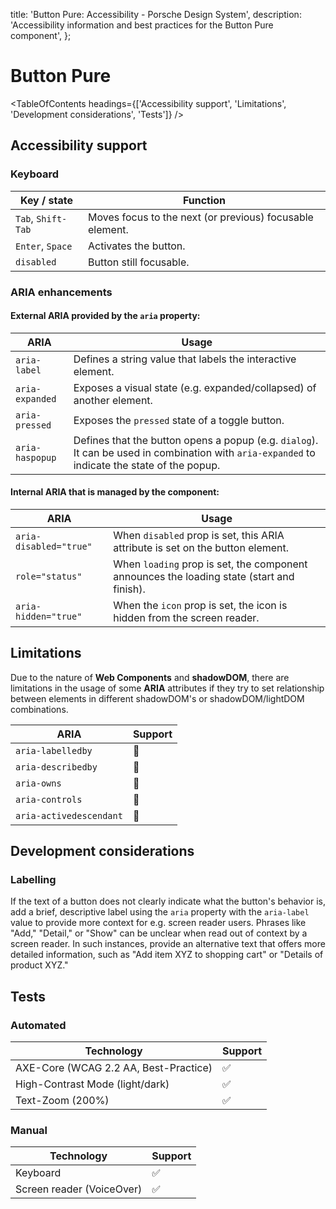
  title: 'Button Pure: Accessibility - Porsche Design System',
  description: 'Accessibility information and best practices for the Button Pure component',
};

# Button Pure <ComponentStatus tagName="p-button-pure"></ComponentStatus>

<TableOfContents headings={['Accessibility support', 'Limitations', 'Development considerations', 'Tests']} />

## Accessibility support

### Keyboard

| Key / state        | Function                                                 |
| ------------------ | -------------------------------------------------------- |
| `Tab`, `Shift-Tab` | Moves focus to the next (or previous) focusable element. |
| `Enter`, `Space`   | Activates the button.                                    |
| `disabled`         | Button still focusable.                                  |

### ARIA enhancements

#### External **ARIA** provided by the `aria` property:

| ARIA            | Usage                                                                                                                                         |
| --------------- | --------------------------------------------------------------------------------------------------------------------------------------------- |
| `aria-label`    | Defines a string value that labels the interactive element.                                                                                   |
| `aria-expanded` | Exposes a visual state (e.g. expanded/collapsed) of another element.                                                                          |
| `aria-pressed`  | Exposes the `pressed` state of a toggle button.                                                                                               |
| `aria-haspopup` | Defines that the button opens a popup (e.g. `dialog`). It can be used in combination with `aria-expanded` to indicate the state of the popup. |

#### Internal **ARIA** that is managed by the component:

| ARIA                   | Usage                                                                                     |
| ---------------------- | ----------------------------------------------------------------------------------------- |
| `aria-disabled="true"` | When `disabled` prop is set, this ARIA attribute is set on the button element.            |
| `role="status"`        | When `loading` prop is set, the component announces the loading state (start and finish). |
| `aria-hidden="true"`   | When the `icon` prop is set, the icon is hidden from the screen reader.                   |

## Limitations

Due to the nature of **Web Components** and **shadowDOM**, there are limitations in the usage of some **ARIA**
attributes if they try to set relationship between elements in different shadowDOM's or shadowDOM/lightDOM combinations.

| ARIA                    | Support |
| ----------------------- | ------- |
| `aria-labelledby`       | 🚫      |
| `aria-describedby`      | 🚫      |
| `aria-owns`             | 🚫      |
| `aria-controls`         | 🚫      |
| `aria-activedescendant` | 🚫      |

## Development considerations

### Labelling

If the text of a button does not clearly indicate what the button's behavior is, add a brief, descriptive label using
the `aria` property with the `aria-label` value to provide more context for e.g. screen reader users. Phrases like
"Add," "Detail," or "Show" can be unclear when read out of context by a screen reader. In such instances, provide an
alternative text that offers more detailed information, such as "Add item XYZ to shopping cart" or "Details of product
XYZ."

## Tests

### Automated

| Technology                            | Support |
| ------------------------------------- | ------- |
| AXE-Core (WCAG 2.2 AA, Best-Practice) | ✅      |
| High-Contrast Mode (light/dark)       | ✅      |
| Text-Zoom (200%)                      | ✅      |

### Manual

| Technology                | Support |
| ------------------------- | ------- |
| Keyboard                  | ✅      |
| Screen reader (VoiceOver) | ✅      |
